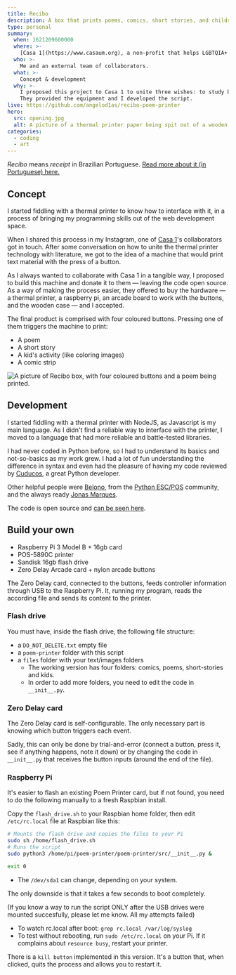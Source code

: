 ```yaml
---
title: Recibo
description: A box that prints poems, comics, short stories, and children activities
type: personal
summary:
  when: 1621209600000
  where: >-
    [Casa 1](https://www.casaum.org), a non-profit that helps LGBTQIA+ people in multiple fronts — including sheltering LGBTQIA+ people that were denied housing and rights.
  who: >-
    Me and an external team of collaborators.
  what: >-
    Concept & development
  why: >-
    I proposed this project to Casa 1 to unite three wishes: to study basic Python, to learn how to interface with a thermal printer, and to collaborate with them in a tangible and artistic way.
    They provided the equipment and I developed the script.
live: https://github.com/angelod1as/recibo-poem-printer
hero:
  src: opening.jpg
  alt: A picture of a thermal printer paper being spit out of a wooden box
categories:
  - coding
  - art
---
```


_Recibo_ means _receipt_ in Brazilian Portuguese. [Read more about it (in Portuguese) here.](https://www.casaum.org/biblioteca-comunitaria-caio-f-abreu-lanca-projeto-recibo/)

## Concept

I started fiddling with a thermal printer to know how to interface with it, in a process of bringing my programming skills out of the web development space.

When I shared this process in my Instagram, one of [Casa 1](https://www.casaum.org/)'s collaborators got in touch. After some conversation on how to unite the thermal printer technology with literature, we got to the idea of a machine that would print text material with the press of a button.

As I always wanted to collaborate with Casa 1 in a tangible way, I proposed to build this machine and donate it to them — leaving the code open source. As a way of making the process easier, they offered to buy the hardware — a thermal printer, a raspberry pi, an arcade board to work with the buttons, and the wooden case — and I accepted.

The final product is comprised with four coloured buttons. Pressing one of them triggers the machine to print:

- A poem
- A short story
- A kid's activity (like coloring images)
- A comic strip

![A picture of Recibo box, with four coloured buttons and a poem being printed.](./recibo2.jpeg)

## Development

I started fiddling with a thermal printer with NodeJS, as Javascript is my main language. As I didn't find a reliable way to interface with the printer, I moved to a language that had more reliable and battle-tested libraries.

I had never coded in Python before, so I had to understand its basics and not-so-basics as my work grew. I had a lot of fun understanding the difference in syntax and even had the pleasure of having my code reviewed by [Cuducos](https://github.com/cuducos), a great Python developer.

Other helpful people were
[Belono](https://github.com/belono), from the [Python ESC/POS](https://github.com/python-escpos/python-escpos/) community, and the always ready [Jonas Marques](https://twitter.com/jonassmarques).

The code is open source and [can be seen here](https://github.com/angelod1as/recibo-poem-printer).

## Build your own

- Raspberry Pi 3 Model B + 16gb card
- POS-5890C printer
- Sandisk 16gb flash drive
- Zero Delay Arcade card + nylon arcade buttons

The Zero Delay card, connected to the buttons, feeds controller information through USB to the Raspberry Pi. It, running my program, reads the according file and sends its content to the printer.

### Flash drive

You must have, inside the flash drive, the following file structure:

- a `DO_NOT_DELETE.txt` empty file
- a `poem-printer` folder with this script
- a `files` folder with your text/images folders
  - The working version has four folders: comics, poems, short-stories and kids.
  - In order to add more folders, you need to edit the code in `__init__.py`.

### Zero Delay card

The Zero Delay card is self-configurable. The only necessary part is knowing which button triggers each event.

Sadly, this can only be done by trial-and-error (connect a button, press it, see if anything happens, note it down) or by changing the code in `__init__.py` that receives the button inputs (around the end of the file).

### Raspberry Pi

It's easier to flash an existing Poem Printer card, but if not found, you need to do the following manually to a fresh Raspbian install.

Copy the `flash_drive.sh` to your Raspbian home folder, then edit `/etc/rc.local` file at Raspbian like this:

```sh
# Mounts the flash drive and copies the files to your Pi
sudo sh /home/flash_drive.sh
# Runs the script
sudo python3 /home/pi/poem-printer/poem-printer/src/__init__.py &

exit 0
```

- The `/dev/sda1` can change, depending on your system.

The only downside is that it takes a few seconds to boot completely.

(If you know a way to run the script ONLY after the USB drives were mounted succesfully, please let me know. All my attempts failed)

- To watch rc.local after boot: `grep rc.local /var/log/syslog`
- To test without rebooting, run `sudo /etc/rc.local` on your Pi. If it complains about `resource busy`, restart your printer.

There is a `kill button` implemented in this version. It's a button that, when clicked, quits the process and allows you to restart it.

